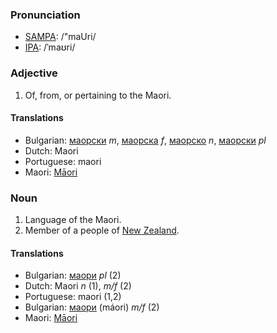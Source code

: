 ===Pronunciation===
*[[w:SAMPA|SAMPA]]: /"maUri/
*[[w:IPA|IPA]]: /ˈmaʊri/

===Adjective===

# Of, from, or pertaining to the Maori. 

====Translations====
*Bulgarian: [[маорски]] ''m'', [[маорска]] ''f'', [[маорско]] ''n'', [[маорски]] ''pl''
*Dutch: Maori
*Portuguese: maori
*Maori: [[Māori]]

===Noun===

# Language of the Maori.
# Member of a people of [[New Zealand]].

====Translations====
*Bulgarian: [[маори]] ''pl'' (2)
*Dutch: Maori ''n'' (1), ''m/f'' (2)
*Portuguese: maori (1,2)
*Bulgarian: [[маори]] (máori) ''m/f'' (2)
*Maori: [[Māori]]